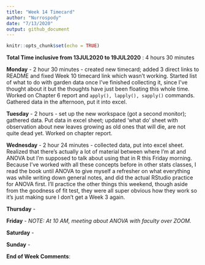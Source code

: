 ```yaml
---
title: "Week 14 Timecard"
author: "Nurrospody"
date: "7/13/2020"
output: github_document
---
```


```r
knitr::opts_chunk$set(echo = TRUE)
```

**Total Time inclusive from 13JUL2020 to 19JUL2020** : 4 hours 30 minutes

**Monday** - 2 hour 30 minutes - created new timecard; added 3 direct links to README and fixed Week 10 timecard link which wasn't working.  Started list of what to do with garden data once I've finished collecting it, since I've thought about it but the thoughts have just been floating this whole time.  Worked on Chapter 6 report and ```apply(), lapply(), sapply()``` commands.  Gathered data in the afternoon, put it into excel.

**Tuesday** - 2 hours - set up the new workspace (got a second monitor); gathered data.  Put data in excel sheet; updated 'what do' sheet with observation about new leaves growing as old ones that will die, are not quite dead yet.  Worked on chapter report.

**Wednesday** - 2 hour 24 minutes - collected data, put into excel sheet.  Realized that there's actually a lot of material between where I'm at and ANOVA but I'm supposed to talk about using that in R this Friday morning.  Because I've worked with all these concepts before in other stats classes, I read the book until ANOVA to give myself a refresher on what everything was while writing down general notes, and did the actual RStudio practice for ANOVA first. I'll practice the other things this weekend, though aside from the goodness of fit test, they were all super obvious how they work so it's just making sure I don't get a Week 3 again.  

**Thursday** - 

**Friday** - *NOTE: At 10 AM, meeting about ANOVA with faculty over ZOOM.*

**Saturday** -

**Sunday** - 

**End of Week Comments**: 
